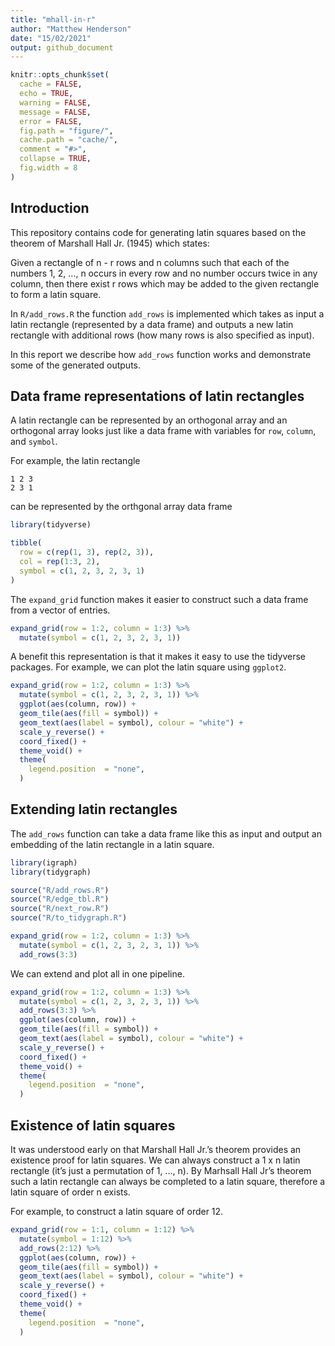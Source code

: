```yaml
---
title: "mhall-in-r"
author: "Matthew Henderson"
date: "15/02/2021"
output: github_document
---
```


```r
knitr::opts_chunk$set(
  cache = FALSE,
  echo = TRUE,
  warning = FALSE,
  message = FALSE,
  error = FALSE,
  fig.path = "figure/",
  cache.path = "cache/",
  comment = "#>",
  collapse = TRUE,
  fig.width = 8
)
```


## Introduction

This repository contains code for generating latin squares
based on the theorem of Marshall Hall Jr. (1945) which states:

Given a rectangle of n - r rows and n columns such that
each of the numbers 1, 2, ..., n occurs in every row
and no number occurs twice in any column, then there exist
r rows which may be added to the given rectangle to form
a latin square.

In `R/add_rows.R` the function `add_rows` is implemented
which takes as input a latin rectangle (represented by a
data frame) and outputs a new latin rectangle with additional
rows (how many rows is also specified as input).

In this report we describe how `add_rows` function works
and demonstrate some of the generated outputs.

## Data frame representations of latin rectangles

A latin rectangle can be represented by an orthogonal
array and an orthogonal array looks just like a data frame
with variables for `row`, `column`, and `symbol`.

For example, the latin rectangle

```
1 2 3
2 3 1
```

can be represented by the orthgonal array data frame

```r
library(tidyverse)

tibble(
  row = c(rep(1, 3), rep(2, 3)),
  col = rep(1:3, 2),
  symbol = c(1, 2, 3, 2, 3, 1)
)
```

The `expand_grid` function makes it easier to construct
such a data frame from a vector of entries.

```r
expand_grid(row = 1:2, column = 1:3) %>%
  mutate(symbol = c(1, 2, 3, 2, 3, 1))
```

A benefit this representation is that it makes it easy
to use the tidyverse packages. For example, we can plot
the latin square using `ggplot2`.

```r
expand_grid(row = 1:2, column = 1:3) %>%
  mutate(symbol = c(1, 2, 3, 2, 3, 1)) %>%
  ggplot(aes(column, row)) +
  geom_tile(aes(fill = symbol)) +
  geom_text(aes(label = symbol), colour = "white") +
  scale_y_reverse() +
  coord_fixed() +
  theme_void() +
  theme(
    legend.position  = "none",
  )
```

## Extending latin rectangles

The `add_rows` function can take a data frame like this
as input and output an embedding of the latin rectangle
in a latin square.

```r
library(igraph)
library(tidygraph)

source("R/add_rows.R")
source("R/edge_tbl.R")
source("R/next_row.R")
source("R/to_tidygraph.R")

expand_grid(row = 1:2, column = 1:3) %>%
  mutate(symbol = c(1, 2, 3, 2, 3, 1)) %>%
  add_rows(3:3)
```
We can extend and plot all in one pipeline.

```r
expand_grid(row = 1:2, column = 1:3) %>%
  mutate(symbol = c(1, 2, 3, 2, 3, 1)) %>%
  add_rows(3:3) %>%
  ggplot(aes(column, row)) +
  geom_tile(aes(fill = symbol)) +
  geom_text(aes(label = symbol), colour = "white") +
  scale_y_reverse() +
  coord_fixed() +
  theme_void() +
  theme(
    legend.position  = "none",
  )
```

## Existence of latin squares

It was understood early on that Marshall Hall Jr.'s theorem
provides an existence proof for latin squares. We can always
construct a 1 x n latin rectangle (it's just a permutation
of 1, ..., n). By Marhsall Hall Jr's theorem such a latin
rectangle can always be completed to a latin square, therefore
a latin square of order n exists.

For example, to construct a latin square of order 12.

```r
expand_grid(row = 1:1, column = 1:12) %>%
  mutate(symbol = 1:12) %>%
  add_rows(2:12) %>%
  ggplot(aes(column, row)) +
  geom_tile(aes(fill = symbol)) +
  geom_text(aes(label = symbol), colour = "white") +
  scale_y_reverse() +
  coord_fixed() +
  theme_void() +
  theme(
    legend.position  = "none",
  )
```











